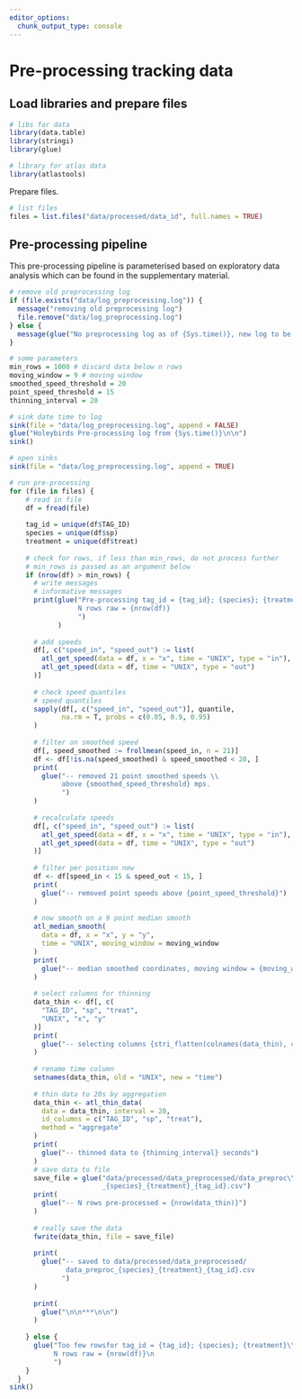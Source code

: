 ```yaml
---
editor_options: 
  chunk_output_type: console
---
```


# Pre-processing tracking data

## Load libraries and prepare files

```r
# libs for data
library(data.table)
library(stringi)
library(glue)

# library for atlas data
library(atlastools)
```

Prepare files.

```r
# list files
files = list.files("data/processed/data_id", full.names = TRUE)
```

## Pre-processing pipeline

This pre-processing pipeline is parameterised based on exploratory data analysis which can be found in the supplementary material.


```r
# remove old preprocessing log
if (file.exists("data/log_preprocessing.log")) {
  message("removing old preprocessing log")
  file.remove("data/log_preprocessing.log")
} else {
  message(glue("No preprocessing log as of {Sys.time()}, new log to be made"))
}

# some parameters
min_rows = 1000 # discard data below n rows
moving_window = 9 # moving window
smoothed_speed_threshold = 20
point_speed_threshold = 15
thinning_interval = 20

# sink date time to log
sink(file = "data/log_preprocessing.log", append = FALSE)
glue("Holeybirds Pre-processing log from {Sys.time()}\n\n")
sink()

# open sinks
sink(file = "data/log_preprocessing.log", append = TRUE)

# run pre-processing
for (file in files) {
    # read in file
    df = fread(file)
    
    tag_id = unique(df$TAG_ID)
    species = unique(df$sp)
    treatment = unique(df$treat)
    
    # check for rows, if less than min_rows, do not process further
    # min_rows is passed as an argument below
    if (nrow(df) > min_rows) {
      # write messages
      # informative messages
      print(glue("Pre-processing tag_id = {tag_id}; {species}; {treatment}
                 N rows raw = {nrow(df)}
                 ")
            )
      
      # add speeds
      df[, c("speed_in", "speed_out") := list(
        atl_get_speed(data = df, x = "x", time = "UNIX", type = "in"),
        atl_get_speed(data = df, time = "UNIX", type = "out")
      )]
      
      # check speed quantiles
      # speed quantiles
      sapply(df[, c("speed_in", "speed_out")], quantile,
             na.rm = T, probs = c(0.85, 0.9, 0.95)
      )
      
      # filter on smoothed speed
      df[, speed_smoothed := frollmean(speed_in, n = 21)]
      df <- df[!is.na(speed_smoothed) & speed_smoothed < 20, ]
      print(
        glue("-- removed 21 point smoothed speeds \\
             above {smoothed_speed_threshold} mps.
             ")
      )
      
      # recalculate speeds
      df[, c("speed_in", "speed_out") := list(
        atl_get_speed(data = df, x = "x", time = "UNIX", type = "in"),
        atl_get_speed(data = df, time = "UNIX", type = "out")
      )]
      
      # filter per position now
      df <- df[speed_in < 15 & speed_out < 15, ]
      print(
        glue("-- removed point speeds above {point_speed_threshold}")
      )
      
      # now smooth on a 9 point median smooth
      atl_median_smooth(
        data = df, x = "x", y = "y",
        time = "UNIX", moving_window = moving_window
      )
      print(
        glue("-- median smoothed coordinates, moving window = {moving_window}")
      )
      
      # select columns for thinning
      data_thin <- df[, c(
        "TAG_ID", "sp", "treat",
        "UNIX", "x", "y"
      )]
      print(
        glue("-- selecting columns {stri_flatten(colnames(data_thin), collapse = ', ')}")
      )
      
      # rename time column
      setnames(data_thin, old = "UNIX", new = "time")
      
      # thin data to 20s by aggregation
      data_thin <- atl_thin_data(
        data = data_thin, interval = 20,
        id_columns = c("TAG_ID", "sp", "treat"),
        method = "aggregate"
      )
      print(
        glue("-- thinned data to {thinning_interval} seconds")
      )      
      # save data to file
      save_file = glue("data/processed/data_preprocessed/data_preproc\\
                       _{species}_{treatment}_{tag_id}.csv")
      print(
        glue("-- N rows pre-processed = {nrow(data_thin)}")
      )
      
      # really save the data
      fwrite(data_thin, file = save_file)
      
      print(
        glue("-- saved to data/processed/data_preprocessed/
              data_preproc_{species}_{treatment}_{tag_id}.csv
             ")
      )
      
      print(
        glue("\n\n***\n\n")
      )
      
    } else {
      glue("Too few rowsfor tag_id = {tag_id}; {species}; {treatment}\\
           N rows raw = {nrow(df)}\n
           ")
    }
  }
sink()
```

